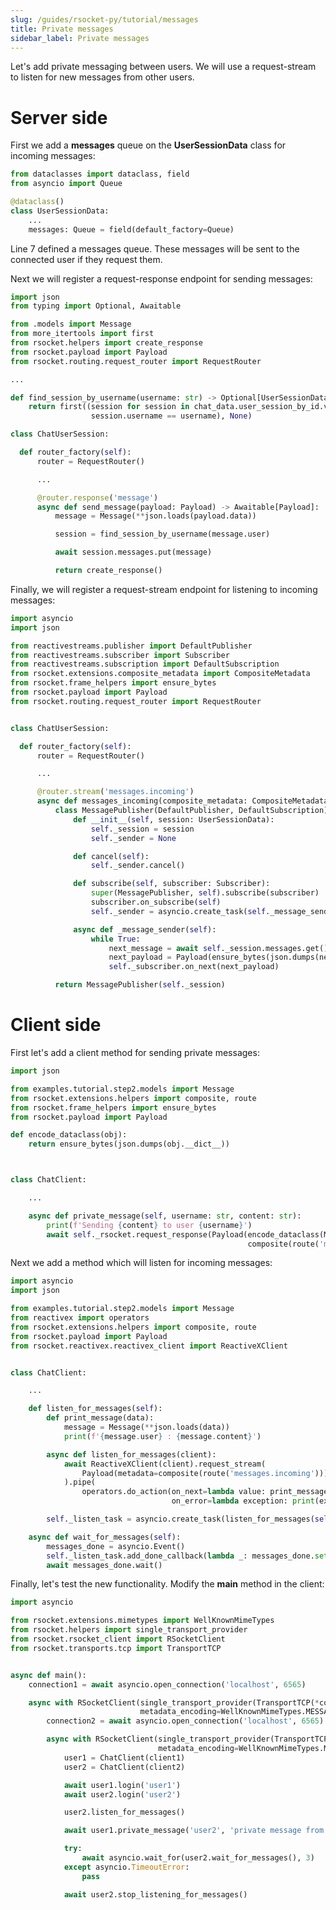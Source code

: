 ```yaml
---
slug: /guides/rsocket-py/tutorial/messages
title: Private messages
sidebar_label: Private messages
---
```


Let's add private messaging between users. We will use a request-stream to listen for new messages from other users.

# Server side

First we add a <b>messages</b> queue on the <b>UserSessionData</b> class for incoming messages:

```py
from dataclasses import dataclass, field
from asyncio import Queue

@dataclass()
class UserSessionData:
    ...
    messages: Queue = field(default_factory=Queue)
```

Line 7 defined a messages queue. These messages will be sent to the connected user if they request them.

Next we will register a request-response endpoint for sending messages:

```py
import json
from typing import Optional, Awaitable

from .models import Message
from more_itertools import first
from rsocket.helpers import create_response
from rsocket.payload import Payload
from rsocket.routing.request_router import RequestRouter

...

def find_session_by_username(username: str) -> Optional[UserSessionData]:
    return first((session for session in chat_data.user_session_by_id.values() if
                  session.username == username), None)

class ChatUserSession:

  def router_factory(self):
      router = RequestRouter()

      ...

      @router.response('message')
      async def send_message(payload: Payload) -> Awaitable[Payload]:
          message = Message(**json.loads(payload.data))

          session = find_session_by_username(message.user)

          await session.messages.put(message)

          return create_response()
```

Finally, we will register a request-stream endpoint for listening to incoming messages:

```py
import asyncio
import json

from reactivestreams.publisher import DefaultPublisher
from reactivestreams.subscriber import Subscriber
from reactivestreams.subscription import DefaultSubscription
from rsocket.extensions.composite_metadata import CompositeMetadata
from rsocket.frame_helpers import ensure_bytes
from rsocket.payload import Payload
from rsocket.routing.request_router import RequestRouter


class ChatUserSession:

  def router_factory(self):
      router = RequestRouter()

      ...

      @router.stream('messages.incoming')
      async def messages_incoming(composite_metadata: CompositeMetadata):
          class MessagePublisher(DefaultPublisher, DefaultSubscription):
              def __init__(self, session: UserSessionData):
                  self._session = session
                  self._sender = None

              def cancel(self):
                  self._sender.cancel()

              def subscribe(self, subscriber: Subscriber):
                  super(MessagePublisher, self).subscribe(subscriber)
                  subscriber.on_subscribe(self)
                  self._sender = asyncio.create_task(self._message_sender())

              async def _message_sender(self):
                  while True:
                      next_message = await self._session.messages.get()
                      next_payload = Payload(ensure_bytes(json.dumps(next_message.__dict__)))
                      self._subscriber.on_next(next_payload)

          return MessagePublisher(self._session)
```

# Client side

First let's add a client method for sending private messages:

```py
import json

from examples.tutorial.step2.models import Message
from rsocket.extensions.helpers import composite, route
from rsocket.frame_helpers import ensure_bytes
from rsocket.payload import Payload

def encode_dataclass(obj):
    return ensure_bytes(json.dumps(obj.__dict__))



class ChatClient:

    ...

    async def private_message(self, username: str, content: str):
        print(f'Sending {content} to user {username}')
        await self._rsocket.request_response(Payload(encode_dataclass(Message(username, content)),
                                                     composite(route('message'))))
```

Next we add a method which will listen for incoming messages:

```py
import asyncio
import json

from examples.tutorial.step2.models import Message
from reactivex import operators
from rsocket.extensions.helpers import composite, route
from rsocket.payload import Payload
from rsocket.reactivex.reactivex_client import ReactiveXClient


class ChatClient:

    ...

    def listen_for_messages(self):
        def print_message(data):
            message = Message(**json.loads(data))
            print(f'{message.user} : {message.content}')

        async def listen_for_messages(client):
            await ReactiveXClient(client).request_stream(
                Payload(metadata=composite(route('messages.incoming')))
            ).pipe(
                operators.do_action(on_next=lambda value: print_message(value.data),
                                    on_error=lambda exception: print(exception)))

        self._listen_task = asyncio.create_task(listen_for_messages(self._rsocket))

    async def wait_for_messages(self):
        messages_done = asyncio.Event()
        self._listen_task.add_done_callback(lambda _: messages_done.set())
        await messages_done.wait()
```

Finally, let's test the new functionality. Modify the <b>main</b> method in the client:

```py
import asyncio

from rsocket.extensions.mimetypes import WellKnownMimeTypes
from rsocket.helpers import single_transport_provider
from rsocket.rsocket_client import RSocketClient
from rsocket.transports.tcp import TransportTCP


async def main():
    connection1 = await asyncio.open_connection('localhost', 6565)

    async with RSocketClient(single_transport_provider(TransportTCP(*connection1)),
                             metadata_encoding=WellKnownMimeTypes.MESSAGE_RSOCKET_COMPOSITE_METADATA) as client1:
        connection2 = await asyncio.open_connection('localhost', 6565)

        async with RSocketClient(single_transport_provider(TransportTCP(*connection2)),
                                 metadata_encoding=WellKnownMimeTypes.MESSAGE_RSOCKET_COMPOSITE_METADATA) as client2:
            user1 = ChatClient(client1)
            user2 = ChatClient(client2)

            await user1.login('user1')
            await user2.login('user2')

            user2.listen_for_messages()

            await user1.private_message('user2', 'private message from user1')

            try:
                await asyncio.wait_for(user2.wait_for_messages(), 3)
            except asyncio.TimeoutError:
                pass

            await user2.stop_listening_for_messages()
```
